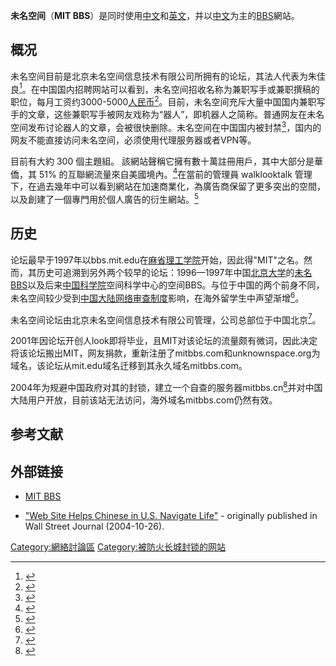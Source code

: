 {{original research|time=2015-12-15T04:18:32+00:00}}
{{tone|time=2009-10-18T01:18:58+00:00}}
'''未名空间'''（'''MIT BBS'''）是同时使用[[中文|中文]]和[[英文|英文]]，并以[[中文|中文]]为主的[[BBS|BBS]]網站。
==概况==
未名空间目前是北京未名空间信息技术有限公司所拥有的论坛，其法人代表为朱佳良<ref>{{cite web|url=https://www.tianyancha.com/company/7448247|title=北京未名空间信息技术有限公司_工商信息_风险信息_未名空间|website=[[天眼查|天眼查]]|accessdate=2021-08-18}}{{Dead link}}</ref>。在中国国内招聘网站可以看到，未名空间招收名称为兼职写手或兼职撰稿的职位，每月工资约3000-5000[[人民币|人民币]]<ref>{{Cite web |url=https://jobs.zhaopin.com/120207762250305.htm |title=北京兼职写手_兼职写手招聘_北京未名空间信息技术有限公司招聘|accessdate=2019-07-11 |archive-date=2019-07-11 |archive-url=https://web.archive.org/web/20190711134444/https://jobs.zhaopin.com/120207762250305.htm |dead-url=yes }}</ref>。目前，未名空间充斥大量中国国内兼职写手的文章，这些兼职写手被网友戏称为“器人”，即机器人之简称。普通网友在未名空间发布讨论器人的文章，会被很快删除。未名空间在中国国内被封禁<ref>{{Cite web|url=https://zh.greatfire.org/www.mitbbs.com|title=www.mitbbs.com 在中国 100% 被封锁 | GreatFire.org|website=zh.greatfire.org|access-date=2021-11-15|archive-date=2021-11-15|archive-url=https://web.archive.org/web/20211115213910/https://zh.greatfire.org/www.mitbbs.com|dead-url=no}}</ref>，国内的网友不能直接访问未名空间，必须使用代理服务器或者VPN等。

目前有大約 300 個主題組。 該網站聲稱它擁有數十萬註冊用戶，其中大部分是華僑，其 51% 的互聯網流量來自美國境內。<ref name="MITTraffic">{{cite web|title=Mitbbs.com Traffic Statistics|url=https://www.alexa.com/siteinfo/mitbbs.com|access-date=2022-04-19|archive-date=2022-04-19|archive-url=https://web.archive.org/web/20220419011532/https://www.alexa.com/siteinfo/mitbbs.com}}</ref>在當前的管理員 walklooktalk 管理下，在過去幾年中可以看到網站在加速商業化，為廣告商保留了更多突出的空間，以及創建了一個專門用於個人廣告的衍生網站。<ref name="JIAOYOU">{{cite web|title=未名交友 (Unknown Space Friendship)|url=http://www.jiaoyou8.com/|access-date=2022-04-19|archive-date=2022-06-26|archive-url=https://web.archive.org/web/20220626132456/https://jiaoyou8.com/}}</ref>

==历史==
论坛最早于1997年以bbs.mit.edu在[[麻省理工学院|麻省理工学院]]开始，因此得"MIT"之名。然而，其历史可追溯到另外两个较早的论坛：1996—1997年中国[[北京大学|北京大学]]的[[北大未名BBS|未名BBS]]以及后来[[中国科学院|中国科学院]]空间科学中心的空间BBS。与位于中国的两个前身不同，未名空间较少受到[[中华人民共和国网络审查|中国大陆网络审查制度]]影响，在海外留学生中声望渐增<ref>{{cite web|url=http://www.wsj.com/articles/SB109874240593955172|title=Web Site Helps Chinese in U.S. Navigate Life|author=Li Yuan Staff Reporter of THE WALL STREET JOURNAL|date=26 October 2004|work=WSJ|access-date=2015-09-14|archive-date=2019-12-02|archive-url=https://web.archive.org/web/20191202131818/https://www.wsj.com/articles/SB109874240593955172|dead-url=no}}</ref>。

未名空间论坛由北京未名空间信息技术有限公司管理，公司总部位于中国北京<ref>{{cite web|title=北京未名空间信息技术有限公司2016最新招聘信息 - 58企业名录|url=http://qy.58.com/29674615766026/|accessdate=2015-12-14|archive-url=https://web.archive.org/web/20151222095731/http://qy.58.com/29674615766026/|archive-date=2015-12-22|dead-url=no}}</ref>。

2001年因论坛开创人look即将毕业，且MIT对该论坛的流量颇有微词，因此决定将该论坛搬出MIT，网友捐款，重新注册了mitbbs.com和unknownspace.org为域名，该论坛从mit.edu域名迁移到其永久域名mitbbs.com。

2004年为规避中国政府对其的封锁，建立一个自查的服务器mitbbs.cn<ref>{{cite web|url=http://mitbbs.cn |title=未名空间.中国 |deadurl=yes |archiveurl=https://web.archive.org/web/20060221010138/http://mitbbs.cn/ |archivedate=2006-02-21 }}</ref>并对中国大陆用户开放，目前该站无法访问，海外域名mitbbs.com仍然有效。

== 参考文献 ==
{{Reflist}}

==外部链接==
*{{zh icon}} [http://www.mitbbs.com/ MIT BBS]
*[https://web.archive.org/web/20071212060431/http://www.mitbbs.com/wsj.htm "Web Site Helps Chinese in U.S. Navigate Life"] - originally published in Wall Street Journal (2004-10-26).

[[Category:網絡討論區|Category:網絡討論區]]
[[Category:被防火长城封锁的网站|Category:被防火长城封锁的网站]]